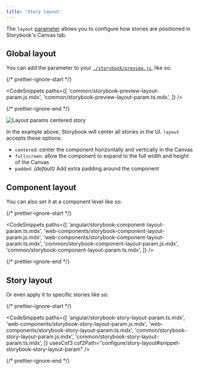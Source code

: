 ```yaml
---
title: 'Story layout'
---
```


The `layout` [parameter](../writing-stories/parameters.md) allows you to configure how stories are positioned in Storybook's Canvas tab.

## Global layout

You can add the parameter to your [`./storybook/preview.js`](./index.md#configure-story-rendering), like so:

{/* prettier-ignore-start */}

<CodeSnippets
  paths={[
    'common/storybook-preview-layout-param.js.mdx',
    'common/storybook-preview-layout-param.ts.mdx',
  ]}
/>

{/* prettier-ignore-end */}

![Layout params centered story](./layout-params-story-centered.png)

In the example above, Storybook will center all stories in the UI. `layout` accepts these options:

- `centered`: center the component horizontally and vertically in the Canvas
- `fullscreen`: allow the component to expand to the full width and height of the Canvas
- `padded`: _(default)_ Add extra padding around the component

## Component layout

You can also set it at a component level like so:

{/* prettier-ignore-start */}

<CodeSnippets
  paths={[
    'angular/storybook-component-layout-param.ts.mdx',
    'web-components/storybook-component-layout-param.js.mdx',
    'web-components/storybook-component-layout-param.ts.mdx',
    'common/storybook-component-layout-param.js.mdx',
    'common/storybook-component-layout-param.ts.mdx',
  ]}
/>

{/* prettier-ignore-end */}

## Story layout

Or even apply it to specific stories like so:

{/* prettier-ignore-start */}

<CodeSnippets
  paths={[
    'angular/storybook-story-layout-param.ts.mdx',
    'web-components/storybook-story-layout-param.js.mdx',
    'web-components/storybook-story-layout-param.ts.mdx',
    'common/storybook-story-layout-param.js.mdx',
    'common/storybook-story-layout-param.ts.mdx',
  ]}
  usesCsf3
  csf2Path="configure/story-layout#snippet-storybook-story-layout-param"
/>

{/* prettier-ignore-end */}
